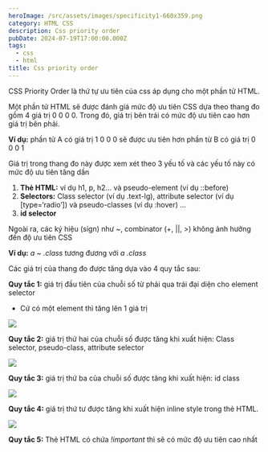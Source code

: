 ```yaml
---
heroImage: /src/assets/images/specificity1-660x359.png
category: HTML CSS
description: Css priority order
pubDate: 2024-07-19T17:00:00.000Z
tags:
  - css
  - html
title: Css priority order
---
```


CSS Priority Order là thứ tự ưu tiên của css áp dụng cho một phần tử HTML.

Một phần tử HTML sẽ được đánh giá mức độ ưu tiên CSS dựa theo thang đo gồm 4 giá trị 0 0 0 0. Trong đó, giá trị bên trái có mức độ ưu tiên cao hơn giá trị bên phải.

**Ví dụ:** phần tử A có giá trị 1 0 0 0 sẽ được ưu tiên hơn phần từ B có giá trị 0 0 0 1

Giá trị trong thang đo này được xem xét theo 3 yếu tố và các yếu tố này có mức độ ưu tiên tăng dần

1. **Thẻ HTML:** ví dụ h1, p, h2… và pseudo-element (ví dụ ::before)
2. **Selectors:** Class selector (ví dụ .text-lg), attribute selector (ví dụ \[type=‘radio’]) và pseudo-classes (ví dụ \:hover) …
3. **id selector**

Ngoài ra, các ký hiệu (sign) như \~, combinator (+, ||, >) không ảnh hưởng đến độ ưu tiên CSS

**Ví dụ:** _a \~ .class_ tương đương với _a .class_

Các giá trị của thang đo được tăng dựa vào 4 quy tắc sau:

**Quy tắc 1:** giá trị đầu tiên của chuỗi số từ phải qua trái đại diện cho element selector

- Cứ có một element thì tăng lên 1 giá trị

![](https://res.cloudinary.com/anhchangtoanhoc97/image/upload/v1722350589/Blogs/css-priority-order/Untitled_jgjidq.png)

**Quy tắc 2:** giá trị thứ hai của chuỗi số được tăng khi xuất hiện: Class selector, pseudo-class, attribute selector

![](https://res.cloudinary.com/anhchangtoanhoc97/image/upload/v1722350752/Blogs/css-priority-order/css_2_isyf3l.png)

**Quy tắc 3:** giá trị thứ ba của chuỗi số được tăng khi xuất hiện: id class

![](https://res.cloudinary.com/anhchangtoanhoc97/image/upload/v1722350779/Blogs/css-priority-order/css_3_liowhp.png)

**Quy tắc 4:** giá trị thứ tư được tăng khi xuất hiện inline style trong thẻ HTML.

![](https://res.cloudinary.com/anhchangtoanhoc97/image/upload/v1722350807/Blogs/css-priority-order/css_4_knvh8d.png)

**Quy tắc 5:** Thẻ HTML có chứa _!important_ thì sẽ có mức độ ưu tiên cao nhất
